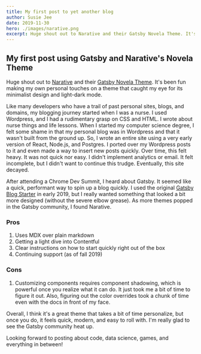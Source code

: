 ```yaml
---
title: My first post to yet another blog
author: Susie Jee
date: 2019-11-30
hero: ./images/narative.png
excerpt: Huge shout out to Narative and their Gatsby Novela Theme. It's been fun making my own personal touches on a theme that caught my eye for its minimalist design and light-dark mode.
---
```


## My first post using Gatsby and Narative's Novela Theme

Huge shout out to [Narative](https://www.narative.co/) and their [Gatsby Novela Theme](https://github.com/narative/gatsby-theme-novela).
It's been fun making my own personal touches on a theme that caught my eye for its minimalist design and light-dark mode.

Like many developers who have a trail of past personal sites, blogs, and domains, my blogging journey started when I was a nurse. I used Wordpress, and I had a rudimentary grasp on CSS and HTML. I wrote about nurse things and life lessons. When I started my computer science degree, I felt some shame in that my personal blog was in Wordpress and that it wasn't built from the ground up.
So, I wrote an entire site using a very early version of React, Node.js, and Postgres. I ported over my Wordpress posts to it and even made a way to insert new posts quickly. Over time, this felt heavy. It was not quick nor easy. I didn't implement analytics or email. It felt incomplete, but I didn't want to continue this trudge. Eventually, this site decayed.

After attending a Chrome Dev Summit, I heard about Gatsby. It seemed like a quick, performant way to spin up a blog quickly. I used the original [Gatsby Blog Starter](https://github.com/gatsbyjs/gatsby-starter-blog/tree/master) in early 2019, but I really wanted something that looked a bit more designed (without the severe elbow grease). As more themes popped in the Gatsby community, I found Narative.

### Pros

1. Uses MDX over plain markdown
2. Getting a light dive into Contentful
3. Clear instructions on how to start quickly right out of the box
4. Continuing support (as of fall 2019)
### Cons

1. Customizing components requires component shadowing, which is powerful once you realize what it can do. It just took me a bit of time to figure it out. Also, figuring out the color overrides took a chunk of time even with the docs in front of my face. 

Overall, I think it's a great theme that takes a bit of time personalize, but once you do, it feels quick, modern, and easy to roll with. I'm really glad to see the Gatsby community heat up. 

Looking forward to posting about code, data science, games, and everything in between!